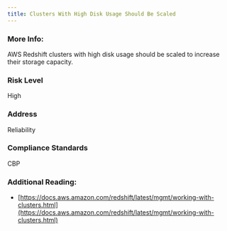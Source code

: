 ```yaml
---
title: Clusters With High Disk Usage Should Be Scaled
---
```


### More Info:

AWS Redshift clusters with high disk usage should be scaled to increase their storage capacity.

### Risk Level

High

### Address

Reliability

### Compliance Standards

CBP

### Additional Reading:

- [https://docs.aws.amazon.com/redshift/latest/mgmt/working-with-clusters.html](https://docs.aws.amazon.com/redshift/latest/mgmt/working-with-clusters.html)
